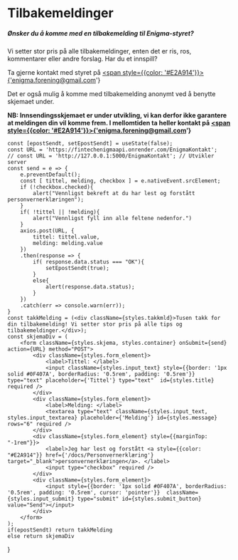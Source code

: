 # Tilbakemeldinger



##### Ønsker du å komme med en tilbakemelding til Enigma-styret? 
Vi setter stor pris på alle tilbakemeldinger, enten det er ris, ros, kommentarer eller andre forslag. Har du et innspill? 

Ta gjerne kontakt med styret på <a href='mailto:enigma.forening@gmail.com'><span style={{color: '#E2A914'}}>{'enigma.forening@gmail.com'}</span></a>

Det er også mulig å komme med tilbakemelding anonymt ved å benytte skjemaet under.

**NB: Innsendingsskjemaet er under utvikling, vi kan derfor ikke garantere at meldingen din vil komme frem. I mellomtiden ta heller kontakt på <a href='mailto:enigma.forening@gmail.com'><span style={{color: '#E2A914'}}>{'enigma.forening@gmail.com'}</span></a>**

    const [epostSendt, setEpostSendt] = useState(false);
    const URL = 'https://fintechenigmaapi.onrender.com/EnigmaKontakt';
    // const URL = 'http://127.0.0.1:5000/EnigmaKontakt'; // Utvikler server
    const send = e => {
        e.preventDefault();
        const [ tittel, melding, checkbox ] = e.nativeEvent.srcElement;
        if (!checkbox.checked){
            alert("Vennligst bekreft at du har lest og forstått personvernerklæringen");
        }
        if( !tittel || !melding){
            alert("Vennligst fyll inn alle feltene nedenfor.")
        }
        axios.post(URL, {
            tittel: tittel.value,
            melding: melding.value
        })
        .then(response => {
            if( response.data.status === "OK"){
                setEpostSendt(true);
            }
            else{
                alert(response.data.status);
            }
        })
        .catch(err => console.warn(err));
    }
    const takkMelding = (<div className={styles.takkmld}>Tusen takk for din tilbakemelding! Vi setter stor pris på alle tips og tilbakemeldinger.</div>);
    const skjemaDiv = (
        <form className={styles.skjema, styles.container} onSubmit={send} action={URL} method="POST">
            <div className={styles.form_element}>
                <label>Tittel: </label>
                <input className={styles.input_text} style={{border: '1px solid #0F407A', borderRadius: '0.5rem', padding: '0.5rem'}} type="text" placeholder={'Tittel'} type="text"  id={styles.title} required />
            </div>
            <div className={styles.form_element}>
                <label>Melding: </label>
                <textarea type="text" className={styles.input_text, styles.input_textarea} placeholder={'Melding'} id={styles.message} rows="6" required />
            </div>
            <div className={styles.form_element} style={{marginTop: "-1rem"}}>
                <label>Jeg har lest og forstått <a style={{color: "#E2A914"}} href={'/docs/Personvernerklæring'} target="_blank">personvernerklæringen</a>. </label>
                <input type="checkbox" required />
            </div>
            <div className={styles.form_element}>
                <input style={{border: '1px solid #0F407A', borderRadius: '0.5rem', padding: '0.5rem', cursor: 'pointer'}}  className={styles.input_submit} type="submit" id={styles.submit_button} value="Send"></input>
            </div>
        </form>
    );
    if(epostSendt) return takkMelding
    else return skjemaDiv
}

<ContactForm />